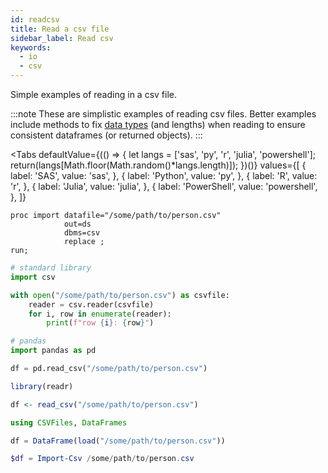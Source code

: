 ```yaml
---
id: readcsv
title: Read a csv file
sidebar_label: Read csv
keywords:
  - io
  - csv
---
```


Simple examples of reading in a csv file.

:::note
These are simplistic examples of reading csv files.  Better examples include methods to fix [data types](https://en.wikipedia.org/wiki/Data_type) (and lengths) when reading to ensure consistent dataframes (or returned objects).
:::


<Tabs
  defaultValue={(() => {
    let langs = ['sas', 'py', 'r', 'julia', 'powershell'];
    return(langs[Math.floor(Math.random()*langs.length)]);
  })()}
  values={[
    { label: 'SAS', value: 'sas', },
    { label: 'Python', value: 'py', },
    { label: 'R', value: 'r', },
    { label: 'Julia', value: 'julia', },
    { label: 'PowerShell', value: 'powershell', },
  ]}
>
<TabItem value="sas">

```sas
proc import datafile="/some/path/to/person.csv"
            out=ds
            dbms=csv
            replace ;
run;
```

</TabItem>
<TabItem value="py">

```py
# standard library
import csv

with open("/some/path/to/person.csv") as csvfile:
    reader = csv.reader(csvfile)
    for i, row in enumerate(reader):
        print(f"row {i}: {row}")

# pandas
import pandas as pd

df = pd.read_csv("/some/path/to/person.csv")
```

</TabItem>
<TabItem value="r">

```r
library(readr)

df <- read_csv("/some/path/to/person.csv")
```

</TabItem>
<TabItem value="julia">

```julia
using CSVFiles, DataFrames

df = DataFrame(load("/some/path/to/person.csv"))
```

</TabItem>
<TabItem value="powershell">

```powershell
$df = Import-Csv /some/path/to/person.csv
```

</TabItem>
</Tabs>

